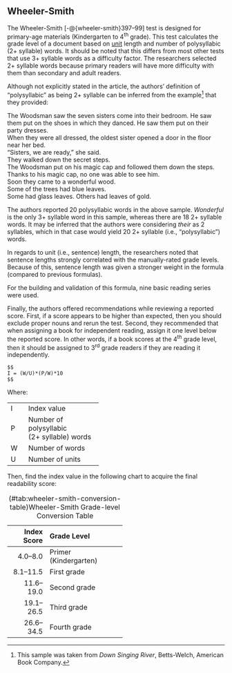 ## Wheeler-Smith\index{Wheeler-Smith|(ii} {#wheeler-smith}

The Wheeler-Smith [-@{wheeler-smith}397–99] test is designed for primary-age materials (Kindergarten to 4^th^ grade). This test calculates the grade level of a document based on [unit](#glossary)\index{sentences!units} length and number of polysyllabic\index{polysyllabic} (2+ syllable) words. It should be noted that this differs from most other tests that use 3+ syllable words as a difficulty factor. The researchers selected 2+ syllable words because primary readers will have more difficulty with them than secondary and adult readers.

Although not explicitly stated in the article, the authors' definition of “polysyllabic” as being 2+ syllable can be inferred from the example[^River] that they provided:

::: {.fancyquotes data-latex=''}
The Woodsman saw the seven sisters come into their bedroom. He saw them put on the shoes in which they danced. He saw them put on their party dresses.  
When they were all dressed, the oldest sister opened a door in the floor near her bed.  
“Sisters, we are ready,” she said.  
They walked down the secret steps.  
The Woodsman put on his magic cap and followed them down the steps.  
Thanks to his magic cap, no one was able to see him.  
Soon they came to a wonderful wood.  
Some of the trees had blue leaves.  
Some had glass leaves. Others had leaves of gold.
:::

The authors reported 20 polysyllabic words in the above sample. *Wonderful* is the only 3+ syllable word in this sample, whereas there are 18 2+ syllable words. It may be inferred that the authors were considering *their* as 2 syllables, which in that case would yield 20 2+ syllable (i.e., “polysyllabic”) words.

In regards to unit\index{sentences!units} (i.e., sentence) length, the researchers noted that sentence lengths strongly correlated with the manually-rated grade levels. Because of this, sentence length was given a stronger weight in the formula (compared to previous formulas).

For the building and validation of this formula, nine basic reading series were used.

Finally, the authors offered recommendations while reviewing a reported score. First, if a score appears to be higher than expected, then you should exclude proper nouns\index{proper nouns!Wheeler-Smith} and rerun the test. Second, they recommended that when assigning a book for independent reading, assign it one level below the reported score. In other words, if a book scores at the 4^th^ grade level, then it should be assigned to 3^rd^ grade readers if they are reading it independently.

```definition
$$
I = (W/U)*(P/W)*10
$$
```

::: {.minipage data-latex="{\textwidth}"}
Where:\index{sentences!units}

+:--+:------------------------+
| I | Index value             |
+---+-------------------------+
| P | Number of polysyllabic\ |
|   | (2+ syllable) words     |
+---+-------------------------+
| W | Number of words         |
+---+-------------------------+
| U | Number of units         |
+---+-------------------------+
:::

Then, find the index value in the following chart to acquire the final readability score:

+-------------+-----------------------+
| Index Score | Grade Level           |
+============:+:======================+
| 4.0–8.0     | Primer (Kindergarten) |
+-------------+-----------------------+
| 8.1–11.5    | First grade           |
+-------------+-----------------------+
| 11.6–19.0   | Second grade          |
+-------------+-----------------------+
| 19.1–26.5   | Third grade           |
+-------------+-----------------------+
| 26.6–34.5   | Fourth grade          |
+-------------+-----------------------+

Table: (\#tab:wheeler-smith-conversion-table)Wheeler-Smith Grade-level Conversion Table

[^River]: This sample was taken from *Down Singing River*, Betts-Welch, American Book Company.\index{Wheeler-Smith|)}